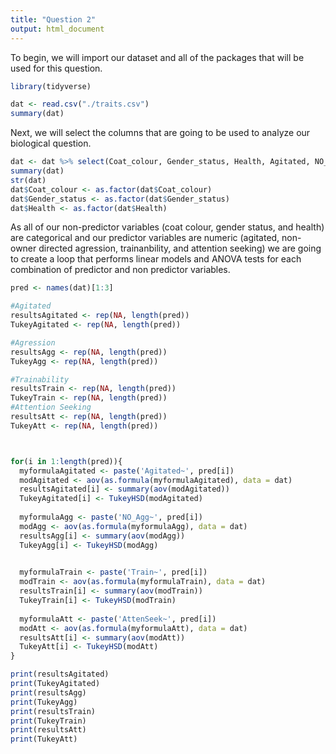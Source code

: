 ```yaml
---
title: "Question 2"
output: html_document
---
```


To begin, we will import our dataset and all of the packages that will be used for this question. 
```r
library(tidyverse)

dat <- read.csv("./traits.csv")
summary(dat)
```
Next, we will select the columns that are going to be used to analyze our biological question. 
```r
dat <- dat %>% select(Coat_colour, Gender_status, Health, Agitated, NO_Agg, Train, AttenSeek)
summary(dat)
str(dat)
dat$Coat_colour <- as.factor(dat$Coat_colour)
dat$Gender_status <- as.factor(dat$Gender_status)
dat$Health <- as.factor(dat$Health)
```
As all of our non-predictor variables (coat colour, gender status, and health) are categorical and our predictor variables are numeric (agitated, non-owner directed agression, trainanbility, and attention seeking) we are going to create a loop that performs linear models and ANOVA tests for each combination of predictor and non predictor variables. 
```r
pred <- names(dat)[1:3]

#Agitated
resultsAgitated <- rep(NA, length(pred))
TukeyAgitated <- rep(NA, length(pred))

#Agression
resultsAgg <- rep(NA, length(pred))
TukeyAgg <- rep(NA, length(pred))

#Trainability
resultsTrain <- rep(NA, length(pred))
TukeyTrain <- rep(NA, length(pred))
#Attention Seeking
resultsAtt <- rep(NA, length(pred))
TukeyAtt <- rep(NA, length(pred))



for(i in 1:length(pred)){
  myformulaAgitated <- paste('Agitated~', pred[i])
  modAgitated <- aov(as.formula(myformulaAgitated), data = dat)
  resultsAgitated[i] <- summary(aov(modAgitated))
  TukeyAgitated[i] <- TukeyHSD(modAgitated)
  
  myformulaAgg <- paste('NO_Agg~', pred[i])
  modAgg <- aov(as.formula(myformulaAgg), data = dat)
  resultsAgg[i] <- summary(aov(modAgg))
  TukeyAgg[i] <- TukeyHSD(modAgg)

  
  myformulaTrain <- paste('Train~', pred[i])
  modTrain <- aov(as.formula(myformulaTrain), data = dat)
  resultsTrain[i] <- summary(aov(modTrain))
  TukeyTrain[i] <- TukeyHSD(modTrain)
  
  myformulaAtt <- paste('AttenSeek~', pred[i])
  modAtt <- aov(as.formula(myformulaAtt), data = dat)
  resultsAtt[i] <- summary(aov(modAtt))
  TukeyAtt[i] <- TukeyHSD(modAtt)
}

print(resultsAgitated)
print(TukeyAgitated)
print(resultsAgg)
print(TukeyAgg)
print(resultsTrain)
print(TukeyTrain)
print(resultsAtt)
print(TukeyAtt)



```

